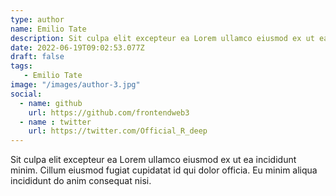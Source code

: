 ```yaml
---
type: author
name: Emilio Tate
description: Sit culpa elit excepteur ea Lorem ullamco eiusmod ex ut ea incididunt minim. Cillum eiusmod fugiat cupidatat.
date: 2022-06-19T09:02:53.077Z
draft: false
tags: 
   - Emilio Tate
image: "/images/author-3.jpg"
social:
  - name: github
    url: https://github.com/frontendweb3
  - name : twitter
    url: https://twitter.com/Official_R_deep
---
```

Sit culpa elit excepteur ea Lorem ullamco eiusmod ex ut ea incididunt minim. Cillum eiusmod fugiat cupidatat id qui dolor officia. Eu minim aliqua incididunt do anim consequat nisi.

